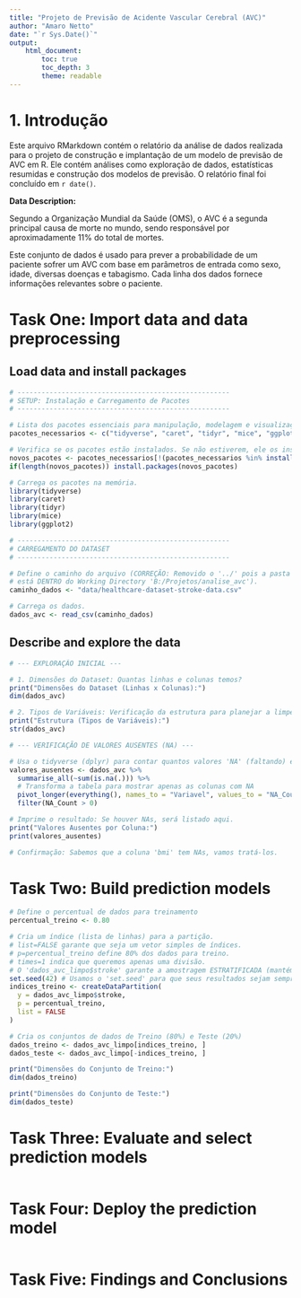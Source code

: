 ```yaml
---
title: "Projeto de Previsão de Acidente Vascular Cerebral (AVC)"
author: "Amaro Netto"
date: "`r Sys.Date()`"
output:
    html_document:
        toc: true
        toc_depth: 3
        theme: readable
---
```


# 1. Introdução

Este arquivo RMarkdown contém o relatório da análise de dados realizada para o projeto de construção e implantação de um modelo de previsão de AVC em R. Ele contém análises como exploração de dados, estatísticas resumidas e construção dos modelos de previsão. O relatório final foi concluído em `r date()`.

**Data Description:**

Segundo a Organização Mundial da Saúde (OMS), o AVC é a segunda principal causa de morte no mundo, sendo responsável por aproximadamente 11% do total de mortes.

Este conjunto de dados é usado para prever a probabilidade de um paciente sofrer um AVC com base em parâmetros de entrada como sexo, idade, diversas doenças e tabagismo. Cada linha dos dados fornece informações relevantes sobre o paciente.


# Task One: Import data and data preprocessing

## Load data and install packages

```r
# -----------------------------------------------------
# SETUP: Instalação e Carregamento de Pacotes
# -----------------------------------------------------

# Lista dos pacotes essenciais para manipulação, modelagem e visualização.
pacotes_necessarios <- c("tidyverse", "caret", "tidyr", "mice", "ggplot2")

# Verifica se os pacotes estão instalados. Se não estiverem, ele os instala.
novos_pacotes <- pacotes_necessarios[!(pacotes_necessarios %in% installed.packages()[,"Package"])]
if(length(novos_pacotes)) install.packages(novos_pacotes)

# Carrega os pacotes na memória.
library(tidyverse)
library(caret)    
library(tidyr)    
library(mice)     
library(ggplot2)

# -----------------------------------------------------
# CARREGAMENTO DO DATASET
# -----------------------------------------------------

# Define o caminho do arquivo (CORREÇÃO: Removido o '../' pois a pasta 'data'
# está DENTRO do Working Directory 'B:/Projetos/analise_avc').
caminho_dados <- "data/healthcare-dataset-stroke-data.csv" 

# Carrega os dados.
dados_avc <- read_csv(caminho_dados)

```


## Describe and explore the data

```r
# --- EXPLORAÇÃO INICIAL ---

# 1. Dimensões do Dataset: Quantas linhas e colunas temos?
print("Dimensões do Dataset (Linhas x Colunas):")
dim(dados_avc) 

# 2. Tipos de Variáveis: Verificação da estrutura para planejar a limpeza.
print("Estrutura (Tipos de Variáveis):")
str(dados_avc)

# --- VERIFICAÇÃO DE VALORES AUSENTES (NA) ---

# Usa o tidyverse (dplyr) para contar quantos valores 'NA' (faltando) existem em cada coluna.
valores_ausentes <- dados_avc %>% 
  summarise_all(~sum(is.na(.))) %>%
  # Transforma a tabela para mostrar apenas as colunas com NA
  pivot_longer(everything(), names_to = "Variavel", values_to = "NA_Count") %>%
  filter(NA_Count > 0)

# Imprime o resultado: Se houver NAs, será listado aqui.
print("Valores Ausentes por Coluna:")
print(valores_ausentes)

# Confirmação: Sabemos que a coluna 'bmi' tem NAs, vamos tratá-los.
```



# Task Two: Build prediction models

```r
# Define o percentual de dados para treinamento
percentual_treino <- 0.80

# Cria um índice (lista de linhas) para a partição.
# list=FALSE garante que seja um vetor simples de índices.
# p=percentual_treino define 80% dos dados para treino.
# times=1 indica que queremos apenas uma divisão.
# O 'dados_avc_limpo$stroke' garante a amostragem ESTRATIFICADA (mantém a proporção de AVC).
set.seed(42) # Usamos o 'set.seed' para que seus resultados sejam sempre os mesmos que os meus.
indices_treino <- createDataPartition(
  y = dados_avc_limpo$stroke, 
  p = percentual_treino, 
  list = FALSE
)

# Cria os conjuntos de dados de Treino (80%) e Teste (20%)
dados_treino <- dados_avc_limpo[indices_treino, ]
dados_teste <- dados_avc_limpo[-indices_treino, ]

print("Dimensões do Conjunto de Treino:")
dim(dados_treino)

print("Dimensões do Conjunto de Teste:")
dim(dados_teste)
```




# Task Three: Evaluate and select prediction models

```r

```



# Task Four: Deploy the prediction model

```r

```




# Task Five: Findings and Conclusions
































